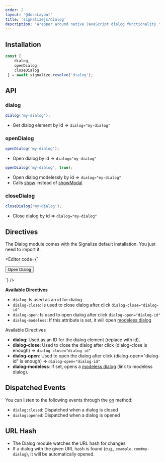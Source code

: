 ```yaml
---
order: 2
layout: '@docsLayout'
title: 'signalizejs/dialog'
description: 'Wrapper around native JavaScript dialog functionality.'
---
```



## Installation
<ImportMapDependencies module="dialog" />

```js
const {
	dialog,
	openDialog,
	closeDialog
 } = await signalize.resolve('dialog');
```

## API

### dialog
```js
dialog('my-dialog');
```
- Get dialog element by id => `dialog="my-dialog"`

### openDialog
```js
openDialog('my-dialog');
```
- Open dialog by id => `dialog="my-dialog"`

```js
openDialog('my-dialog', true);
```
- Open dialog modelessly by id => `dialog="my-dialog"`
- Calls [show](https://developer.mozilla.org/en-US/docs/Web/API/HTMLDialogElement/show) instead of [showModal](https://developer.mozilla.org/en-US/docs/Web/API/HTMLDialogElement/showModal)

### closeDialog
```js
closeDialog('my-dialog');
```
- Close dialog by id => `dialog="my-dialog"`

## Directives

The Dialog module comes with the Signalize default installation. You just need to import it.

<Editor code={`
<dialog dialog="my-dialog">
	Hello World!<br><br>
	<button dialog-close="my-dialog">Close</button>
</dialog>

<button dialog-open="my-dialog">Open Dialog</button>

<script type="importmap">${createImportMapJson(['dialog'])}</script>

<script type="module">

	const { resolve } = new Signalize();
	await resolve('dialog');
</script>
`} />

**Available Directives**
- `dialog`: Is used as an id for dialog
- `dialog-close`: Is used to close dialog after click `dialog-close="dialog-id"`
- `dialog-open`: Is used to open dialog after click `dialog-open="dialog-id"`
- `dialog-modeless`: If this attribute is set, it will open [modeless dialog](https://developer.mozilla.org/en-US/docs/Web/API/HTMLDialogElement#instance_methods)


Available Directives
- **dialog**: Used as an ID for the dialog element (replace with id).
- **dialog-close**: Used to close the dialog after click (dialog-close is enough) => `dialog-close="dialog-id"`
- **dialog-open**: Used to open the dialog after click (dialog-open="dialog-id" is enough) => `dialog-open="dialog-id"`
- **dialog-modeless**: If set, opens a [modeless dialog](https://developer.mozilla.org/en-US/docs/Web/API/HTMLDialogElement#instance_methods) (link to modeless dialog).


## Dispatched Events
You can listen to the following events through the [on](/docs/modules/event#on) method:
- `dialog:closed`: Dispatched when a dialog is closed
- `dialog:opened`: Dispatched when a dialog is opened

## URL Hash
- The Dialog module watches the URL hash for changes
- If a dialog with the given URL hash is found (e.g., `example.com#my-dialog`), it will be automatically opened.
